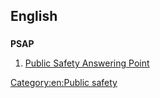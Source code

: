 ==English==

==={{acronym}}===
'''PSAP'''

# [[w:Public-safety answering point|Public Safety Answering Point]]

[[Category:en:Public safety]]